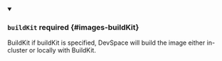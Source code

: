 


<details className="config-field" data-expandable="true" open>
<summary>

### `buildKit` <span className="config-field-required" data-required="false">required</span> <span className="config-field-type"></span> <span className="config-field-default"></span> <span className="config-field-enum"></span> {#images-buildKit}

BuildKit if buildKit is specified, DevSpace will build the image either in-cluster or locally with BuildKit.

</summary>

<PartialBuildKitreference />


</details>
